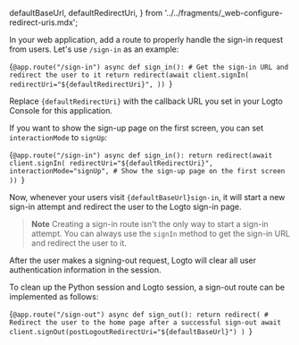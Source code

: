 
  defaultBaseUrl,
  defaultRedirectUri,
} from '../../fragments/_web-configure-redirect-uris.mdx';

In your web application, add a route to properly handle the sign-in request from users. Let's use `/sign-in` as an example:

<CodeBlock language="python" title="flask.py">{`@app.route("/sign-in")
async def sign_in():
    # Get the sign-in URL and redirect the user to it
    return redirect(await client.signIn(
        redirectUri="${defaultRedirectUri}",
    ))
`}</CodeBlock>

Replace <code>{defaultRedirectUri}</code> with the callback URL you set in your Logto Console for this application.

If you want to show the sign-up page on the first screen, you can set `interactionMode` to `signUp`:

<CodeBlock language="python" title="flask.py">{`@app.route("/sign-in")
async def sign_in():
    return redirect(await client.signIn(
        redirectUri="${defaultRedirectUri}",
        interactionMode="signUp", # Show the sign-up page on the first screen
    ))
`}</CodeBlock>

Now, whenever your users visit <code>{defaultBaseUrl}sign-in</code>, it will start a new sign-in attempt and redirect the user to the Logto sign-in page.

> **Note**
> Creating a sign-in route isn't the only way to start a sign-in attempt. You can always use the `signIn` method to get the sign-in URL and redirect the user to it.

After the user makes a signing-out request, Logto will clear all user authentication information in the session.

To clean up the Python session and Logto session, a sign-out route can be implemented as follows:

<CodeBlock language="python" title="flask.py">{`@app.route("/sign-out")
async def sign_out():
    return redirect(
        # Redirect the user to the home page after a successful sign-out
        await client.signOut(postLogoutRedirectUri="${defaultBaseUrl}")
    )
`}</CodeBlock>
